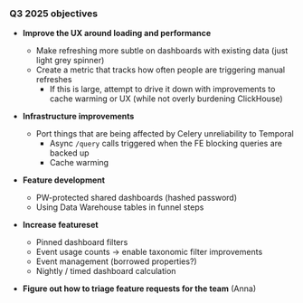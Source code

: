### Q3 2025 objectives

* **Improve the UX around loading and performance**
  * Make refreshing more subtle on dashboards with existing data (just light grey spinner)
  * Create a metric that tracks how often people are triggering manual refreshes
    * If this is large, attempt to drive it down with improvements to cache warming or UX (while not overly burdening ClickHouse)

* **Infrastructure improvements**
  * Port things that are being affected by Celery unreliability to Temporal
    * Async `/query` calls triggered when the FE blocking queries are backed up
    * Cache warming

* **Feature development**
  * PW-protected shared dashboards (hashed password)
  * Using Data Warehouse tables in funnel steps

* **Increase featureset**
  * Pinned dashboard filters
  * Event usage counts -> enable taxonomic filter improvements
  * Event management (borrowed properties?)
  * Nightly / timed dashboard calculation 

* **Figure out how to triage feature requests for the team** (Anna)

